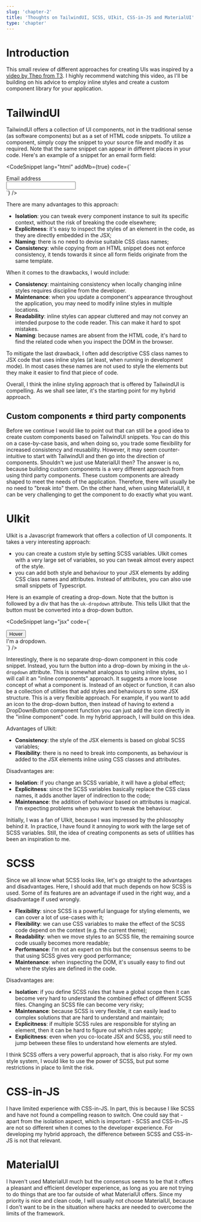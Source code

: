 ```yaml
---
slug: 'chapter-2'
title: 'Thoughts on TailwindUI, SCSS, UIkit, CSS-in-JS and MaterialUI'
type: 'chapter'
---
```


# Introduction

This small review of different approaches for creating UIs was inspired by a [video by Theo from T3](https://www.youtube.com/watch?v=CQuTF-bkOgc).
I highly recommend watching this video, as I'll be building on his advice to employ inline styles and create a
custom component library for your application.

# TailwindUI

TailwindUI offers a collection of UI components, not in the traditional sense (as software components) but as a set of HTML code snippets.
To utilize a component, simply copy the snippet to your source file and modify it as required. Note that the same snippet can appear
in different places in your code. Here's an example of a snippet for an email form field:

<CodeSnippet
  lang="html"
  addMb={true}
  code={`
<div class="mb-6">
  <label
    for="email"
    class="mb-2 block text-sm font-medium leading-6 text-gray-900"
    >Email address</label
  >
  <div>
    <input
      id="email"
      name="email"
      type="email"
      class="block w-full rounded-md border-0 py-1.5 text-gray-900 shadow-sm ring-1 ring-inset ring-gray-300 placeholder:text-gray-400 focus:ring-2 focus:ring-inset focus:ring-indigo-600 sm:text-sm sm:leading-6"
    />
  </div>
</div>
`}
/>

There are many advantages to this approach:

- **Isolation**: you can tweak every component instance to suit its specific context, without the risk of breaking the code elsewhere;
- **Explicitness**: it's easy to inspect the styles of an element in the code, as they are directly embedded in the JSX;
- **Naming**: there is no need to devise suitable CSS class names;
- **Consistency**: while copying from an HTML snippet does not enforce consistency,
  it tends towards it since all form fields originate from the same template.

When it comes to the drawbacks, I would include:

- **Consistency**: maintaining consistency when locally changing inline styles requires discipline from the developer.
- **Maintenance**: when you update a component's appearance throughout the application, you may need to modify inline styles in multiple locations.
- **Readability**: inline styles can appear cluttered and may not convey an intended purpose to the code reader. This can make it hard to spot mistakes.
- **Naming**: because names are absent from the HTML code, it's hard to find the related code when you inspect the DOM in the browser.

To mitigate the last drawback, I often add descriptive CSS class names to JSX code that uses inline styles (at least, when running in development mode).
In most cases these names are not used to style the elements but they make it easier to find that piece of code.

Overall, I think the inline styling approach that is offered by TailwindUI is compelling.
As we shall see later, it's the starting point for my hybrid approach.

## Custom components ≠ third party components

Before we continue I would like to point out that can still be a good idea to create custom components based on TailwindUI snippets. You can do this
on a case-by-case basis, and when doing so, you trade some flexibility for increased consistency and reusability. However, it may seem counter-intuitive
to start with TailwindUI and then go into the direction of components. Shouldn't we just use MaterialUI then? The answer is no, because building custom
components is a very different approach from using third party components. These custom components are already shaped to meet the needs of the application.
Therefore, there will usually be no need to "break into" them. On the other hand, when using MaterialUI, it can be very challenging to
get the component to do exactly what you want.

# UIkit

UIkit is a Javascript framework that offers a collection of UI components. It takes a very interesting approach:

- you can create a custom style by setting SCSS variables. UIkit comes with a very large set of variables,
  so you can tweak almost every aspect of the style.
- you can add both style and behaviour to your JSX elements by adding CSS class names and attributes. Instead of attributes, you can also use
  small snippets of Typescript.

Here is an example of creating a drop-down. Note that the button is followed by a div that has the `uk-dropdown` attribute. This tells UIkit
that the button must be converted into a drop-down button.

<CodeSnippet
  lang="jsx"
  code={`
<div class="uk-inline">
    <button class="uk-button uk-button-default" type="button">Hover</button>
    <div uk-dropdown>I'm a dropdown.</div>
</div>
  `}
/>

Interestingly, there is no separate drop-down component in this code snippet. Instead, you turn the button into a drop-down by
mixing in the `uk-dropdown` attribute. This is somewhat analogous to using inline styles, so I will call it an "inline components" approach.
It suggests a more loose concept of what a component is. Instead of an object or function, it can also be a collection of utilities
that add styles and behaviours to some JSX structure. This is a very flexible approach. For example, if you want to add an icon to
the drop-down button, then instead of having to extend a DropDownButton component function you can just add the icon
directly in the "inline component" code. In my hybrid approach, I will build on this idea.

Advantages of UIkit:

- **Consistency**: the style of the JSX elements is based on global SCSS variables;
- **Flexibility**: there is no need to break into components, as behaviour is added to the JSX elements inline using CSS classes and attributes.

Disadvantages are:

- **Isolation**: if you change an SCSS variable, it will have a global effect;
- **Explicitness**: since the SCSS variables basically replace the CSS class names, it adds another layer of indirection to the code;
- **Maintenance**: the addition of behaviour based on attributes is magical. I'm expecting problems when you want to tweak the behaviour.

Initially, I was a fan of UIkit, because I was impressed by the philosophy behind it. In practice, I have found it annoying to work with the
large set of SCSS variables. Still, the idea of creating components as sets of utilities has been an inspiration to me.

# SCSS

Since we all know what SCSS looks like, let's go straight to the advantages and disadvantages. Here, I should add that much depends on how
SCSS is used. Some of its features are an advantage if used in the right way, and a disadvantage if used wrongly.

- **Flexibility**: since SCSS is a powerful language for styling elements, we can cover a lot of use-cases with it;
- **Flexibility**: we can use CSS variables to make the effect of the SCSS code depend on the context (e.g. the current theme);
- **Readability**: when we move styles to an SCSS file, the remaining source code usually becomes more readable;
- **Performance**: I'm not an expert on this but the consensus seems to be that using SCSS gives very good performance;
- **Maintenance**: when inspecting the DOM, it's usually easy to find out where the styles are defined in the code.

Disadvantages are:

- **Isolation**: if you define SCSS rules that have a global scope then it can become very hard to understand the combined effect of different SCSS files.
  Changing an SCSS file can become very risky;
- **Maintenance**: because SCSS is very flexible, it can easily lead to complex solutions that are hard to understand and maintain;
- **Explicitness**: if multiple SCSS rules are responsible for styling an element, then it can be hard to figure out which rules apply;
- **Explicitness**: even when you co-locate JSX and SCSS, you still need to jump between these files to understand how elements are styled.

I think SCSS offers a very powerful approach, that is also risky. For my own style system, I would like to use the power of SCSS, but put some
restrictions in place to limit the risk.

# CSS-in-JS

I have limited experience with CSS-in-JS. In part, this is because I like SCSS and have not found a compelling reason to switch.
One could say that - apart from the isolation aspect, which is important - SCSS and CSS-in-JS are not so different when it
comes to the developer experience. For developing my hybrid approach, the difference between SCSS and CSS-in-JS is not that relevant.

# MaterialUI

I haven't used MaterialUI much but the consensus seems to be that it offers a pleasant and efficient developer experience, as long as you are
not trying to do things that are too far outside of what MaterialUI offers. Since my priority is nice and clean code, I will usually not
choose MaterialUI, because I don't want to be in the situation where hacks are needed to overcome the limits of the framework.
